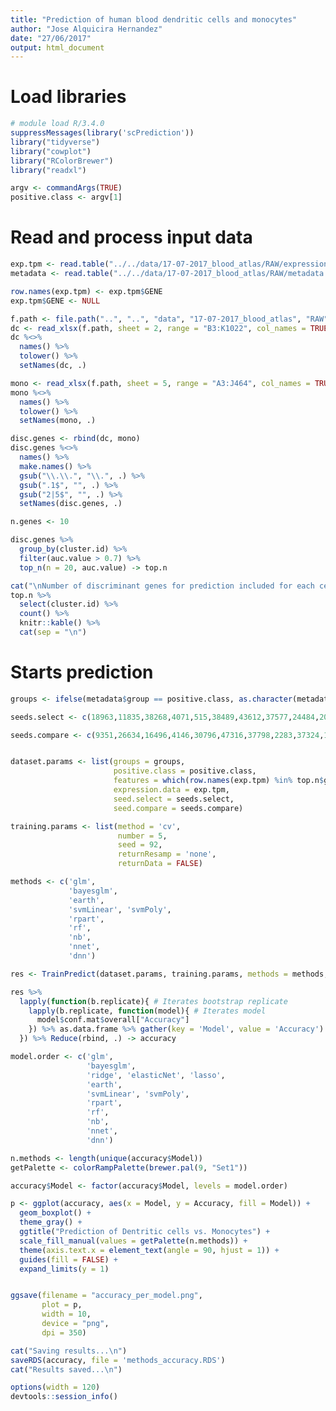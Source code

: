 ```yaml
---
title: "Prediction of human blood dendritic cells and monocytes"
author: "Jose Alquicira Hernandez"
date: "27/06/2017"
output: html_document
---
```


# Load libraries

```r
# module load R/3.4.0
suppressMessages(library('scPrediction'))
library("tidyverse")
library("cowplot")
library("RColorBrewer")
library("readxl")
```


```r
argv <- commandArgs(TRUE)
positive.class <- argv[1]
```


# Read and process input data

```r
exp.tpm <- read.table("../../data/17-07-2017_blood_atlas/RAW/expression_matrix_tpm.txt", header = TRUE, sep = "\t")
metadata <- read.table("../../data/17-07-2017_blood_atlas/RAW/metadata.txt", header = TRUE, sep = "\t", skip = 1)
```

```r
row.names(exp.tpm) <- exp.tpm$GENE
exp.tpm$GENE <- NULL
```

```r
f.path <- file.path("..", "..", "data", "17-07-2017_blood_atlas", "RAW", "aah4573_Supplementary_Tables_1-16.xlsx")
dc <- read_xlsx(f.path, sheet = 2, range = "B3:K1022", col_names = TRUE)
dc %<>% 
  names() %>% 
  tolower() %>%
  setNames(dc, .)
```

```r
mono <- read_xlsx(f.path, sheet = 5, range = "A3:J464", col_names = TRUE)
mono %<>% 
  names() %>% 
  tolower() %>%
  setNames(mono, .)
```

```r
disc.genes <- rbind(dc, mono)
disc.genes %<>%
  names() %>%
  make.names() %>%
  gsub("\\.\\.", "\\.", .) %>%
  gsub(".1$", "", .) %>%
  gsub("2|5$", "", .) %>%
  setNames(disc.genes, .)
```

```r
n.genes <- 10
```

```r
disc.genes %>%
  group_by(cluster.id) %>%
  filter(auc.value > 0.7) %>% 
  top_n(n = 20, auc.value) -> top.n
```

```r
cat("\nNumber of discriminant genes for prediction included for each cell type:\n\n")
top.n %>% 
  select(cluster.id) %>% 
  count() %>% 
  knitr::kable() %>% 
  cat(sep = "\n")
```


# Starts prediction

```r
groups <- ifelse(metadata$group == positive.class, as.character(metadata$group), "other")
```



```r
seeds.select <- c(18963,11835,38268,4071,515,38489,43612,37577,24484,20562,28354,30815,29137,29246,23762,15286,33605,26739,22919,32596,14373,46398,46064,39920,24110,20294,41148,48654,34029,25359,3016,22720,43078,45935,7979,430,3033,27125,10152,38860,13293,4566,31483,12965,21939,31440,31397,2100,19793,15853,43780,40804,9741,44354,13126,40070,40929,21237,38687,8988,19795,44104,39181,49170,48984,39446,22446,37099,11091,47020,45130,16437,42807,42560,44595,33712,34490,38548,30927,47522,41510,4189,5421,36331,39808,16249,40572,41146,41607,11705,12381,4728,31350,25172,4763,4181,17638,46408,39838,16460)

seeds.compare <- c(9351,26634,16496,4146,30796,47316,37798,2283,37324,12043,20234,28458,13545,5507,39962,2151,24861,36024,1727,4813,44701,32887,32101,38658,28058,4139,36523,24541,7204,46413,21999,9407,10986,13552,35608,1484,40106,18300,44515,32833,48557,19541,22954,32915,33148,9983,5081,28216,49692,20618,21360,30864,16166,35157,10310,25301,36652,44388,30874,10472,24462,36189,45468,19067,35199,29697,18077,7920,27799,37463,29394,6106,22739,10333,2933,30697,764,34893,27751,12255,28325,42947,31440,39348,48143,27205,341,31589,45188,111,759,5723,36586,36847,33712,47969,3351,23386,35620,40907)


dataset.params <- list(groups = groups,
                       positive.class = positive.class,
                       features = which(row.names(exp.tpm) %in% top.n$gene.id),
                       expression.data = exp.tpm,
                       seed.select = seeds.select,
                       seed.compare = seeds.compare)

training.params <- list(method = 'cv',
                        number = 5,
                        seed = 92,
                        returnResamp = 'none',
                        returnData = FALSE)

methods <- c('glm',
             'bayesglm',
             'earth',
             'svmLinear', 'svmPoly',
             'rpart',
             'rf',
             'nb',
             'nnet',
             'dnn')
```


```r
res <- TrainPredict(dataset.params, training.params, methods = methods, n.rep = 2, n.cores = 2)
```


```r
res %>%
  lapply(function(b.replicate){ # Iterates bootstrap replicate
    lapply(b.replicate, function(model){ # Iterates model
      model$conf.mat$overall["Accuracy"]
    }) %>% as.data.frame %>% gather(key = 'Model', value = 'Accuracy')
  }) %>% Reduce(rbind, .) -> accuracy
```


```r
model.order <- c('glm',
                 'bayesglm', 
                 'ridge', 'elasticNet', 'lasso',
                 'earth', 
                 'svmLinear', 'svmPoly', 
                 'rpart', 
                 'rf', 
                 'nb', 
                 'nnet',
                 'dnn')
```



```r
n.methods <- length(unique(accuracy$Model))
getPalette <- colorRampPalette(brewer.pal(9, "Set1"))

accuracy$Model <- factor(accuracy$Model, levels = model.order)

p <- ggplot(accuracy, aes(x = Model, y = Accuracy, fill = Model)) +
  geom_boxplot() +
  theme_gray() +
  ggtitle("Prediction of Dentritic cells vs. Monocytes") +
  scale_fill_manual(values = getPalette(n.methods)) +
  theme(axis.text.x = element_text(angle = 90, hjust = 1)) +
  guides(fill = FALSE) +
  expand_limits(y = 1)


ggsave(filename = "accuracy_per_model.png",
       plot = p,
       width = 10,
       device = "png",
       dpi = 350)

```

```r
cat("Saving results...\n")
saveRDS(accuracy, file = 'methods_accuracy.RDS')
cat("Results saved...\n")
```

```r
options(width = 120)
devtools::session_info()
```

